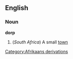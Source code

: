 ==English==
===Noun===
'''dorp'''
#(''South Africa'')  A small [[town]]
[[Category:Afrikaans derivations]]